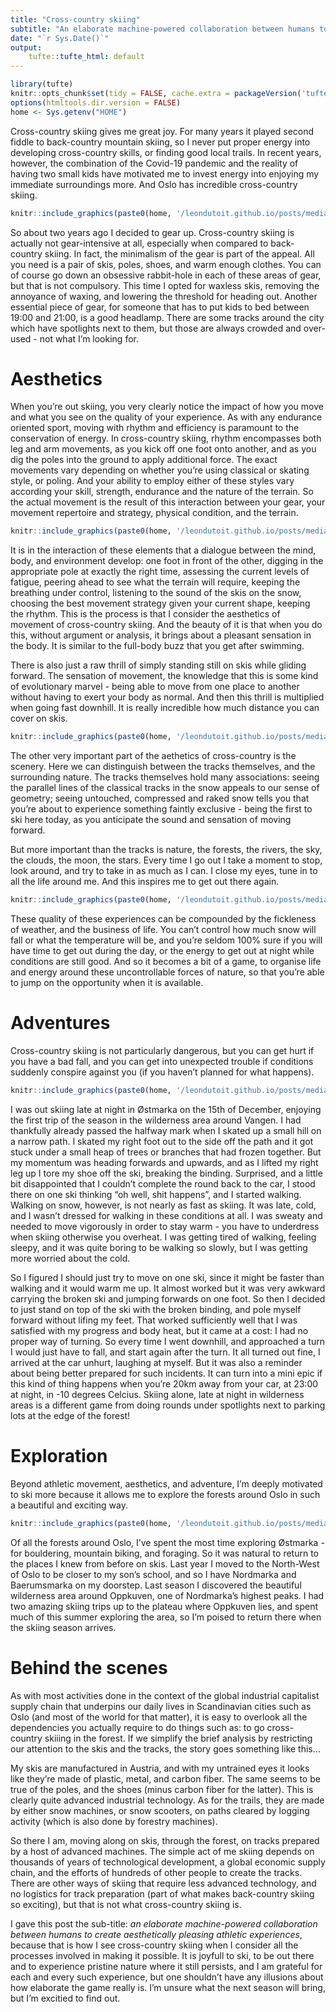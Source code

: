 ```yaml
---
title: "Cross-country skiing"
subtitle: "An elaborate machine-powered collaboration between humans to create aesthetically pleasing athletic experiences"
date: "`r Sys.Date()`"
output:
    tufte::tufte_html: default
---
```


```r
library(tufte)
knitr::opts_chunk$set(tidy = FALSE, cache.extra = packageVersion('tufte'))
options(htmltools.dir.version = FALSE)
home <- Sys.getenv("HOME")
```

Cross-country skiing gives me great joy. For many years it played second fiddle to back-country mountain skiing, so I never put proper energy into developing cross-country skills, or finding good local trails. In recent years, however, the combination of the Covid-19 pandemic and the reality of having two small kids have motivated me to invest energy into enjoying my immediate surroundings more. And Oslo has incredible cross-country skiing.

```r
knitr::include_graphics(paste0(home, '/leondutoit.github.io/posts/media/cc-moon-stars.jpeg'))
```

So about two years ago I decided to gear up. Cross-country skiing is actually not gear-intensive at all, especially when compared to back-country skiing. In fact, the minimalism of the gear is part of the appeal. All you need is a pair of skis, poles, shoes, and warm enough clothes. You can of course go down an obsessive rabbit-hole in each of these areas of gear, but that is not compulsory. This time I opted for waxless skis, removing the annoyance of waxing, and lowering the threshold for heading out. Another essential piece of gear, for someone that has to put kids to bed between 19:00 and 21:00, is a good headlamp. There are some tracks around the city which have spotlights next to them, but those are always crowded and over-used - not what I'm looking for.

# Aesthetics

When you're out skiing, you very clearly notice the impact of how you move and what you see on the quality of your experience. As with any endurance oriented sport, moving with rhythm and efficiency is paramount to the conservation of energy. In cross-country skiing, rhythm encompasses both leg and arm movements, as you kick off one foot onto another, and as you dig the poles into the ground to apply additional force. The exact movements vary depending on whether you're using classical or skating style, or poling. And your ability to employ either of these styles vary according your skill, strength, endurance and the nature of the terrain. So the actual movement is the result of this interaction between your gear, your movement repertoire and strategy, physical condition, and the terrain.

```r
knitr::include_graphics(paste0(home, '/leondutoit.github.io/posts/media/cc-fossum.jpeg'))
```

It is in the interaction of these elements that a dialogue between the mind, body, and environment develop: one foot in front of the other, digging in the appropriate pole at exactly the right time, assessing the current levels of fatigue, peering ahead to see what the terrain will require, keeping the breathing under control, listening to the sound of the skis on the snow, choosing the best movement strategy given your current shape, keeping the rhythm. This is the process is that I consider the aesthetics of movement of cross-country skiing. And the beauty of it is that when you do this, without argument or analysis, it brings about a pleasant sensation in the body. It is similar to the full-body buzz that you get after swimming.

There is also just a raw thrill of simply standing still on skis while gliding forward. The sensation of movement, the knowledge that this is some kind of evolutionary marvel - being able to move from one place to another without having to exert your body as normal. And then this thrill is multiplied when going fast downhill. It is really incredible how much distance you can cover on skis.

```r
knitr::include_graphics(paste0(home, '/leondutoit.github.io/posts/media/cc-kobberhaug.jpeg'))
```

The other very important part of the aethetics of cross-country is the scenery. Here we can distinguish between the tracks themselves, and the surrounding nature. The tracks themselves hold many associations: seeing the parallel lines of the classical tracks in the snow appeals to our sense of geometry; seeing untouched, compressed and raked snow tells you that you're about to experience something faintly exclusive - being the first to ski here today, as you anticipate the sound and sensation of moving forward.

But more important than the tracks is nature, the forests, the rivers, the sky, the clouds, the moon, the stars. Every time I go out I take a moment to stop, look around, and try to take in as much as I can. I close my eyes, tune in to all the life around me. And this inspires me to get out there again.

```r
knitr::include_graphics(paste0(home, '/leondutoit.github.io/posts/media/cc-trolldalen.jpeg'))
```

These quality of these experiences can be compounded by the fickleness of weather, and the business of life. You can't control how much snow will fall or what the temperature will be, and you're seldom 100% sure if you will have time to get out during the day, or the energy to get out at night while conditions are still good. And so it becomes a bit of a game, to organise life and energy around these uncontrollable forces of nature, so that you're able to jump on the opportunity when it is available.

# Adventures

Cross-country skiing is not particularly dangerous, but you can get hurt if you have a bad fall, and you can get into unexpected trouble if conditions suddenly conspire against you (if you haven't planned for what happens).

```r
knitr::include_graphics(paste0(home, '/leondutoit.github.io/posts/media/cc-vangen.jpeg'))
```

I was out skiing late at night in Østmarka on the 15th of December, enjoying the first trip of the season in the wilderness area around Vangen. I had thankfully already passed the halfway mark when I skated up a small hill on a narrow path. I skated my right foot out to the side off the path and it got stuck under a small heap of trees or branches that had frozen together. But my momentum was heading forwards and upwards, and as I lifted my right leg up I tore my shoe off the ski, breaking the binding. Surprised, and a little bit disappointed that I couldn't complete the round back to the car, I stood there on one ski thinking "oh well, shit happens", and I started walking. Walking on snow, however, is not nearly as fast as skiing. It was late, cold, and I wasn't dressed for walking in these conditions at all. I was sweaty and needed to move vigorously in order to stay warm - you have to underdress when skiing otherwise you overheat. I was getting tired of walking, feeling sleepy, and it was quite boring to be walking so slowly, but I was getting more worried about the cold.

So I figured I should just try to move on one ski, since it might be faster than walking and it would warm me up. It almost worked but it was very awkward carrying the broken ski and jumping forwards on one foot. So then I decided to just stand on top of the ski with the broken binding, and pole myself forward without lifing my feet. That worked sufficiently well that I was satisfied with my progress and body heat, but it came at a cost: I had no proper way of turning. So every time I went downhill, and approached a turn I would just have to fall, and start again after the turn. It all turned out fine, I arrived at the car unhurt, laughing at myself. But it was also a reminder about being better prepared for such incidents. It can turn into a mini epic if this kind of thing happens when you're 20km away from your car, at 23:00 at night, in -10 degrees Celcius. Skiing alone, late at night in wilderness areas is a different game from doing rounds under spotlights next to parking lots at the edge of the forest!

# Exploration

Beyond athletic movement, aesthetics, and adventure, I'm deeply motivated to ski more because it allows me to explore the forests around Oslo in such a beautiful and exciting way.

```r
knitr::include_graphics(paste0(home, '/leondutoit.github.io/posts/media/cc-oppkuven.jpeg'))
```

Of all the forests around Oslo, I've spent the most time exploring Østmarka - for bouldering, mountain biking, and foraging. So it was natural to return to the places I knew from before on skis. Last year I moved to the North-West of Oslo to be closer to my son's school, and so I have Nordmarka and Baerumsmarka on my doorstep. Last season I discovered the beautiful wilderness area around Oppkuven, one of Nordmarka's highest peaks. I had two amazing skiing trips up to the plateau where Oppkuven lies, and spent much of this summer exploring the area, so I'm poised to return there when the skiing season arrives.

# Behind the scenes

As with most activities done in the context of the global industrial capitalist supply chain that underpins our daily lives in Scandinavian cities such as Oslo (and most of the world for that matter), it is easy to overlook all the dependencies you actually require to do things such as: to go cross-country skiiing in the forest. If we simplify the brief analysis by restricting our attention to the skis and the tracks, the story goes something like this...

My skis are manufactured in Austria, and with my untrained eyes it looks like they're made of plastic, metal, and carbon fiber. The same seems to be true of the poles, and the shoes (minus carbon fiber for the latter). This is clearly quite advanced industrial technology. As for the trails, they are made by either snow machines, or snow scooters, on paths cleared by logging activity (which is also done by forestry machines).

So there I am, moving along on skis, through the forest, on tracks prepared by a host of advanced machines. The simple act of me skiing depends on thousands of years of technological development, a global economic supply chain, and the efforts of hundreds of other people to create the tracks. There are other ways of skiing that require less advanced technology, and no logistics for track preparation (part of what makes back-country skiing so exciting), but that is not what cross-country skiing is.

I gave this post the sub-title: _an elaborate machine-powered collaboration between humans to create aesthetically pleasing athletic experiences_, because that is how I see cross-country skiing when I consider all the processes involved in making it possible. It is joyfull to ski, to be out there and to experience pristine nature where it still persists, and I am grateful for each and every such experience, but one shouldn't have any illusions about how elaborate the game really is. I'm unsure what the next season will bring, but I'm excitied to find out.
